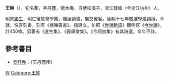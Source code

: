 '''王晫'''（{{bd|1636年||?|}}），初名斐，字丹麓，號木庵，自號松溪子，浙江錢塘（今浙江杭州）人。

明末[[諸生|諸生]]，明亡後放棄學業，隱居讀書，廣交賓客。康熙十七年徵[[博學鴻詞科|博學鴻詞科]]，不就。性喜刻書，刻有《檀幾叢書》。擅詩文。仿照《[[世說新語|世說新語]]》體例寫《[[今世說|今世說]]》，計450條。另著有《遂生集》、《霞舉堂集》。《今詞初集》有其詩選。卒年不詳。

==參考書目==
* [[吳舒鳧|吳舒鳧]]：《王丹麓传》
[[Category:清朝作家|W]]
[[Category:王姓|Category:王姓]]